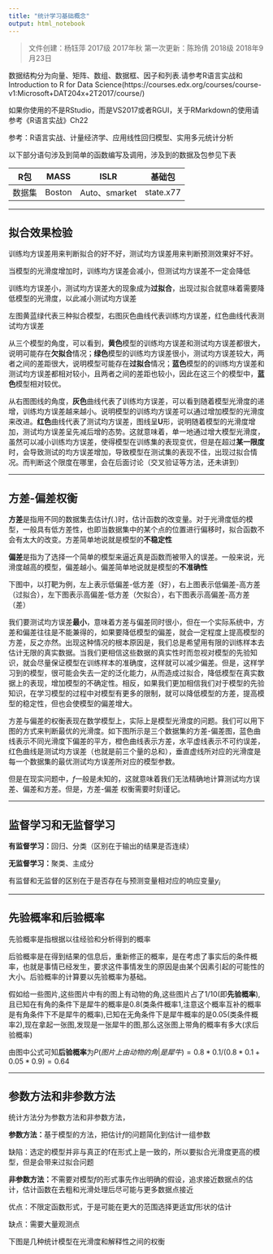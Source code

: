 ---
title: "统计学习基础概念"
output: html_notebook
---

> 文件创建：杨钰萍 2017级 2017年秋
> 第一次更新：陈玲倩 2018级 2018年9月23日


数据结构分为向量、矩阵、数组、数据框、因子和列表.请参考R语言实战和Introduction to R for Data Science(https://courses.edx.org/courses/course-v1:Microsoft+DAT204x+2T2017/course/)

如果你使用的不是RStudio，而是VS2017或者RGUI，关于RMarkdown的使用请参考《R语言实战》Ch22

参考：R语言实战、计量经济学、应用线性回归模型、实用多元统计分析

以下部分语句涉及到简单的函数编写及调用，涉及到的数据及包参见下表


R包|MASS|ISLR|基础包
:-:|:-:|:-:|:-:
数据集|Boston|Auto、smarket|state.x77


---



## 拟合效果检验

训练均方误差用来判断拟合的好不好，测试均方误差用来判断预测效果好不好。

当模型的光滑度增加时，训练均方误差会减小，但测试均方误差不一定会降低

训练均方误差小，测试均方误差大的现象成为**过拟合**，出现过拟合就意味着需要降低模型的光滑度，以此减小测试均方误差



左图黄蓝绿代表三种拟合模型，右图灰色曲线代表训练均方误差，红色曲线代表测试均方误差

从三个模型的角度，可以看到，**黄色**模型的训练均方误差和测试均方误差都很大，说明可能存在**欠拟合**情况；**绿色**模型的训练均方误差很小，测试均方误差较大，两者之间的差距很大，说明模型可能存在**过拟合**情况；**蓝色**模型的的训练均方误差和测试均方误差都相对较小，且两者之间的差距也较小，因此在这三个的模型中，**蓝色**模型相对较优。

从右图图线的角度，**灰色**曲线代表了训练均方误差，可以看到随着模型光滑度的递增，训练均方误差越来越小。说明模型的训练均方误差可以通过增加模型的光滑度来改进。**红色**曲线代表了测试均方误差，图线呈**U**形，说明随着模型的光滑度增加，测试均方误差呈先减后增的态势。这就意味着，单一地通过增大模型光滑度，虽然可以减小训练均方误差，使得模型在训练集的表现变优，但是在超过**某一限度**时，会导致测试的均方误差增加，导致模型在测试集的表现不佳，出现过拟合情况。而判断这个限度在哪里，会在后面讨论（交叉验证等方法，还未讲到）


---

## 方差-偏差权衡

**方差**是指用不同的数据集去估计$f(.)$时，估计函数的改变量。对于光滑度低的模型，一般具有低方差性，也即当数据集中的某个点的位置进行偏移时，拟合函数不会有太大的改变。方差简单地说就是模型的**不稳定性**

**偏差**是指为了选择一个简单的模型来逼近真是函数而被带入的误差。一般来说，光滑度越高的模型，偏差越小。偏差简单地说就是模型的**不准确性**

下图中，以打靶为例，左上表示低偏差-低方差（好），右上图表示低偏差-高方差（过拟合），左下图表示高偏差-低方差（欠拟合），右下图表示高偏差-高方差（差）




我们要测试均方误差**最小**，意味着方差与偏差同时很小，但在一个实际系统中，方差和偏差往往是不能兼得的，如果要降低模型的偏差，就会一定程度上提高模型的方差，反之亦然。出现这种情况的根本原因是，我们总是希望用有限的训练样本去估计无限的真实数据。当我们更相信这些数据的真实性时而忽视对模型的先验知识，就会尽量保证模型在训练样本的准确度，这样就可以减少偏差。但是，这样学习到的模型，很可能会失去一定的泛化能力，从而造成过拟合，降低模型在真实数据上的表现，增加模型的不确定性。相反，如果我们更加相信我们对于模型的先验知识，在学习模型的过程中对模型有更多的限制，就可以降低模型的方差，提高模型的稳定性，但也会使模型的偏差增大。

方差与偏差的权衡表现在数学模型上，实际上是模型光滑度的问题。我们可以用下图的方式来判断最优的光滑度。如下图所示是三个数据集的方差-偏差图，蓝色曲线表示不同光滑度下偏差的平方，橙色曲线表示方差，水平虚线表示不可约误差，红色曲线是测试均方误差（也就是前三个量的总和），垂直虚线所对应的光滑度是每一个数据集的最优测试均方误差所对应的模型参数。



但是在现实问题中，$f$一般是未知的，这就意味着我们无法精确地计算测试均方误差、偏差和方差。但是，方差-偏差
权衡需要时刻谨记。



---

## 监督学习和无监督学习

**有监督学习：**回归、分类（区别在于输出的结果是否连续）

**无监督学习：**聚类、主成分

有监督和无监督的区别在于是否存在与预测变量相对应的响应变量$y_i$


---

## 先验概率和后验概率

先验概率是指根据以往经验和分析得到的概率

后验概率是在得到结果的信息后，重新修正的概率，是在考虑了事实后的条件概率，也就是事情已经发生，要求这件事情发生的原因是由某个因素引起的可能性的大小。后验概率的计算要以先验概率为基础。

假如给一些图片,这些图片中有的图上有动物的角,这些图片占了1/10(即**先验概率**),且已知在有角的条件下是犀牛的概率是0.8(类条件概率1,注意这个概率互补的概率是有角条件下不是犀牛的概率),已知在无角条件下是犀牛概率的是0.05(类条件概率2),现在拿起一张图,发现是一张犀牛的图,那么这张图上带角的概率有多大(求后验概率)



由图中公式可知**后验概率**为$P(图片上由动物的角|是犀牛) = 0.8*0.1/(0.8*0.1+0.05*0.9)=0.64$


---

## 参数方法和非参数方法

统计方法分为参数方法和非参数方法，

**参数方法：**基于模型的方法，把估计$f$的问题简化到估计一组参数

缺陷：选定的模型并非与真正的f在形式上是一致的，所以要拟合光滑度更高的模型，但是会带来过拟合问题

**非参数方法：**不需要对模型$f$的形式事先作出明确的假设，追求接近数据点的估计，估计函数在去粗和光滑处理后尽可能与更多数据点接近

优点：不限定函数形式，于是可能在更大的范围选择更适宜$f$形状的估计

缺点：需要大量观测点

下图是几种统计模型在光滑度和解释性之间的权衡
